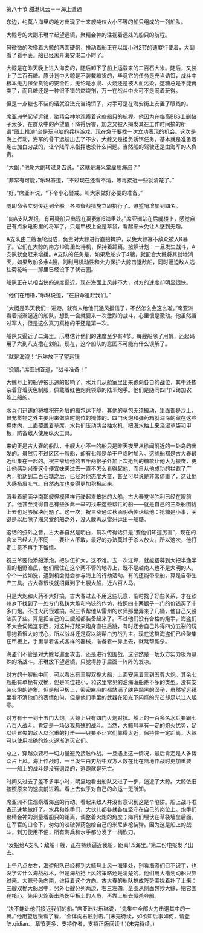 

第八十节 甜港风云－－海上遭遇

东边，约莫六海里的地方出现了十来艘吨位大小不等的船只组成的一列船队。

大鲸号的大副乐琳举起望远镜，聚精会神的注视着远处的船只的航程。

风微微的吹拂着大鲸的两面硬帆，推动着船正在以每小时2节的速度行使着，大副看了看手表。船已经离开海安港二小时了。

大鲸是在昨天晚上进入海安的，随后卸下了船上运载来的二百石大米。随后，又装上了二百石糖。原计划中大鲸是不装载糖货的，毕竟它的任务是充当诱饵，战斗中根本无力保全货物的安全性，无论是水浸、火烧还是被人血污染，这糖总是不能再卖了，而且糖还是一种很不错的燃烧剂，万一在战斗中火可不是闹着玩得。

但是一点糖也不装的话就没法充当诱饵了，对手可是在海安街上安置了眼线的。

席亚洲举起望远镜，聚精会神地观察着这些船只的航程。他因为在临高BBS上删帖子太多，在群众中的声望值下降得厉害，加之又被人揭发其在工作时间搞的所谓“图上推演”全是玩电脑的兵棋游戏，现在急于要找一次立功表现的机会。这次是海上行动，海军的骨干远航出去了不少，大鲸又是担负诱饵任务，基本就是准备着炮击加白刃战的，让个陆军来指挥也没什么问题。当然船的驾驶还是由海军的人负责。

“大副，”他朝大副转过身去说，“这就是海义堂雇用海盗？”

“非常有可能，”乐琳答道，“不过现在还看不清，等再接近一些就清楚了。”

“好，”席亚洲说，“下令小心警戒。叫大家做好必要的准备。”

随即命令立刻传达到全船。各项备战措施立即执行了。瞭望哨增加到四名。

“向A支队发报，有可疑船只出现在离我船6海里处。”席亚洲站在后艉楼上，感觉自己有点象电影里的将军了，只是甲板上全是草袋，看起来未免让人感到无趣。

A支队由二艘渔轮组成，负责对大鲸进行直接掩护，以免大鲸寡不敌众被人K暴了。它们在大鲸的南方10海里处待机，保持着距离。按照计划：一旦发生战斗，A支队就会赶来增援。A支队的任务是，如果敌船少于4艘，就配合大鲸将其就地消灭，如果敌船多余4艘，则利用机动性和火力保护大鲸击退敌船，同时逼迫敌人逃往菊花屿――那里已经设下了伏击圈。

船队正在以相当快的速度逼近。现在海面上风并不大，对方的速度却明显很快。

“他们在用橹，”乐琳说道，“在拼命追赶我们。”

“大概是昨天我们一进港，就有人给他们通风报信了，不然怎么会这么准。”席亚洲看着渐渐逼近的船队，想到一会就要来一次激烈的战斗，心里很是激动。他虽然当过军人，但是这么真刀真枪的干还是第一次。

船队又逼近了二海里。乐琳估计他们的速度至少有4节。每艘船除了用帆，还起码用了六到八支橹在划船。现在，这个船队的意图不可能有什么误解了。

“就是海盗！”乐琳放下了望远镜

“没错。”席亚洲答道，“战斗准备！”

大鲸号上的船钟被迅速的敲响了，水兵们从舱室里出来跑向各自的战位，其中还掺杂着穿着灰色制服，佩戴着红色炮兵领章的陆军炮手。他们是随同四门12磅加农炮上船的。

水兵们迅速的将堆积在外层的糖包运下舱，其他的草包无须搬动，里面都是沙土，冒充货物之外主要用来做临时炮位的掩体的。四门火炮和弹药箱就深深的藏在这些掩体内，上面覆盖着草席。水兵们压动两台抽水机，把海水抽上来浇湿草袋和甲板，防备敌人使用纵火工具。

来的正是古大春的船队，十艘大小不一的船只是昨天夜里从徐闻附近的一处岛屿出发的。虽然只不过区区十艘船，却有七艘是单干户临时加入。这些船都是古大春最近纠集在一起的。祝三爷给他的五千两银子外加上次抢到的糖款让他大为振奋，更让他感到兴奋这个便宜妹夫过去一直不怎么看得起他，而自从他成功的拦截了广丙，抢劫到二百石糖之后，已经对他态度大变，甚至可以说是非常倚重了，这让他大感扬眉吐气。自然态度也变得更加积极起来。

眼看着前面华南那艘怪模怪样行驶起来笨拙的大船，古大春觉得胜利已经在眼前了。他甚至觉得自己有些多此一举的找来这些帮忙的船――就是自己的三条船围拢上去也足够解决问题了。这一次，祝三爷通过秋涵明确传话给他：抢糖是小事，关键是以后除了海义堂的船之外，没人敢再从雷州运出一船糖。

这话的弦外之音，古大春自然是明白，前次传得话只是“要他们知道厉害”，现在的含义已经大为不同――要让人不敢，最好的办法莫过于杀人放火。所以这次，他打定主意不再手下留情。

祝三爷要他添船添炮，把队伍扩大，这不难。去一次江坪，就能招募到大把半渔半匪的粗野渔民，他们居住在这个两不管的地界上，既不是越南人也不是大明的人，个个一贫如洗，逮到机会就会参与海上的行劫活动。有的还能带来船，算是自带生产工具。古大春很快就招募到了七艘大船，近六百人马。

只是大炮和火药不大好搞，古大春过去不用这些玩意，临时找了好些关系，才在钦州乡下找到了一处专门私铸大炮和鸟铳的作坊，按照四十两银子一门的价钱买了十多门炮。不过火药很难搞，祝三爷帮他从雷州的水师那里弄来了几桶，他自己又设法买了些。算是把自己的三艘船都装备起来了。不过他们没有合格的炮手，海盗们不大会伺候这东西，对这种打起来炮身直往后跳，有时还会自己炸得四分五裂的玩意抱着很大的戒心，所以战斗还是将以跳帮白刃战为主。现在这群海盗们已经聚集在甲板上，手里拿着各式各样的器械，准备着一靠上去，就跳帮厮杀。

海盗们不管是对大鲸号迎面攻击，还是进行包围战，这必然是一场双方实力极为悬殊的场战斗。乐琳放下望远镜，只觉得脖子后面一阵阵的发凉。

对方的十艘船中间，可以看出有三艘双桅大船，上面安装着三到五尊大炮。其余七艘船有单桅有双桅，但是吨位较小，和这里常见的沿海渔船差不多的类型。没有安装火炮的迹象。但是船甲板上，密密麻麻的都站满了肤色黝黑的汉子，虽然望远镜里看不清他们的表情如何，但是他们手里的武器在阳光下闪烁的光芒却足以让人胆寒。

对方有十一到十五门大炮。大鲸上只有四门火炮对抗。船上的一百多名水兵要跟七八百人战斗。肯定是一场敌我悬殊的战斗。当然，大鲸号享有一定的炮火优势，足以给冒失的敌人以沉重的打击――只要不让它们靠得太近，保持住一定距离。大鲸可以使用准确的炮火逐渐消灭它们。

总之，穿越众要尽一切力量避免接舷作战。一旦遇上这一情况，最后肯定是人多势众占上风。海上作战时，一旦发生白刃战中双方人数在比在陆地作战时更加重要――船上的战斗是没有退路的，逃跑就是死亡。

时间又过去了差不多半小时，明显地看出船队又进了一步，逼近了大鲸。大鲸依旧按照原来的速度前进着。看上去似乎对自己的命运一无所知。

席亚洲不住观察着海盗的行动。看起来敌人并没有意识到这是个陷阱。船上战斗准备迅速地做好了。水兵和炮手们，大伙儿都各就各位坚守在自己的岗位上。炮手们聚精会神的测量着船只的距离，调整着火炮的角度；海兵们埋伏在草袋墙垒后面，在军官的口令下，匆匆的咬破弹药包给自己的米尼步枪装弹。因为这是船上的战斗，刺刀使用不便，所有海兵和水手都分发了一柄砍刀。

“发报给A支队：敌船十艘，正在持续逼近我船，距离1.5海里。”第二份电报发了出去。

上午八点左右，海盗船队已经移到大鲸号上风一海里处，别看海盗们目不识丁，也没学过什么海战战术，但是海战抢上风的策略还是清楚的。他们用大橹划动船只靠过来。大鲸号头向南，维持着这个方向。古大春的船队排成阵势围拢着扑了上来：三艘双桅大船居中，另外七艘分列两边，右三左四，企图从侧面包抄大鲸，把它围在核心。先用火炮轰击杀伤甲板上的人员，再靠上船去厮杀夺船。

“决不能让他们接近我们的船。”席亚洲对乐琳说，“先集中全部火力击退其中的一翼。”他用望远镜看了看，“全体向右舷射击。”(未完待续，如欲知后事如何，请登陆.qidian.，章节更多，支持作者，支持正版阅读！)(未完待续。)

